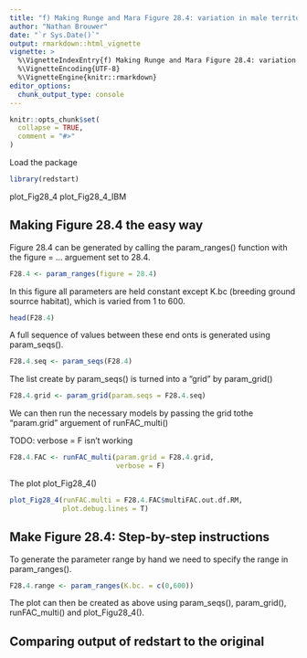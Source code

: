 ```yaml
---
title: "f) Making Runge and Mara Figure 28.4: variation in male territoriality"
author: "Nathan Brouwer"
date: "`r Sys.Date()`"
output: rmarkdown::html_vignette
vignette: >
  %\VignetteIndexEntry{f) Making Runge and Mara Figure 28.4: variation in male territoriality}
  %\VignetteEncoding{UTF-8}
  %\VignetteEngine{knitr::rmarkdown}
editor_options: 
  chunk_output_type: console
---
```


```r
knitr::opts_chunk$set(
  collapse = TRUE,
  comment = "#>"
)
```



Load the package
```r
library(redstart)
```





plot_Fig28_4
plot_Fig28_4_IBM


## Making Figure 28.4 the easy way

Figure 28.4 can be generated by calling the param_ranges() function with the figure = ... arguement set to 28.4.

```r
F28.4 <- param_ranges(figure = 28.4)
```

In this figure all parameters are held constant except K.bc (breeding ground sourrce habitat), which is varied from 1 to 600.
```r
head(F28.4)
```

A full sequence of values between these end onts is generated using param_seqs().

```r
F28.4.seq <- param_seqs(F28.4)
```

The list create by param_seqs() is turned into a "grid" by param_grid()

```r
F28.4.grid <- param_grid(param.seqs = F28.4.seq)
```

We can then run the necessary models by passing the grid tothe "param.grid" arguement of runFAC_multi()

TODO: verbose = F isn't working
```r
F28.4.FAC <- runFAC_multi(param.grid = F28.4.grid,
                          verbose = F)
```

The plot plot_Fig28_4() 
```r
plot_Fig28_4(runFAC.multi = F28.4.FAC$multiFAC.out.df.RM,
             plot.debug.lines = T)
```


## Make Figure 28.4: Step-by-step instructions

To generate the parameter range by hand we need to specify the range in param_ranges().
```r
F28.4.range <- param_ranges(K.bc. = c(0,600))
```

The plot can then be created as above using param_seqs(), param_grid(), runFAC_multi() and plot_Figu28_4().




## Comparing output of redstart to the original 
